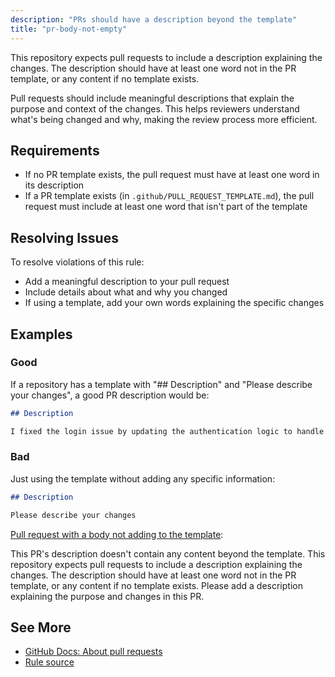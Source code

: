 ```yaml
---
description: "PRs should have a description beyond the template"
title: "pr-body-not-empty"
---
```



<IncludedIn rule="pr-body-not-empty" />

This repository expects pull requests to include a description explaining the changes.
The description should have at least one word not in the PR template, or any content if no template exists.

Pull requests should include meaningful descriptions that explain the purpose and context of the changes.
This helps reviewers understand what's being changed and why, making the review process more efficient.

## Requirements

- If no PR template exists, the pull request must have at least one word in its description
- If a PR template exists (in `.github/PULL_REQUEST_TEMPLATE.md`), the pull request must include at least one word that isn't part of the template

## Resolving Issues

To resolve violations of this rule:

- Add a meaningful description to your pull request
- Include details about what and why you changed
- If using a template, add your own words explaining the specific changes

## Examples

### Good

If a repository has a template with "## Description" and "Please describe your changes", a good PR description would be:

```markdown
## Description

I fixed the login issue by updating the authentication logic to handle expired tokens properly.
```

### Bad

Just using the template without adding any specific information:

```markdown
## Description

Please describe your changes
```

[Pull request with a body not adding to the template](https://github.com/JoshuaKGoldberg/OctoGuideExamples/pull/6#issuecomment-2839460254):

<OctoGuideGitHubComment rule="pr-body-not-empty">
	This PR's description doesn't contain any content beyond the template. This
	repository expects pull requests to include a description explaining the
	changes. The description should have at least one word not in the PR template,
	or any content if no template exists. Please add a description explaining the
	purpose and changes in this PR.
</OctoGuideGitHubComment>

## See More

- [GitHub Docs: About pull requests](https://docs.github.com/en/github/collaborating-with-pull-requests/proposing-changes-to-your-work-with-pull-requests/about-pull-requests)
- [Rule source](../../src/rules/prBodyNotEmpty.ts)
